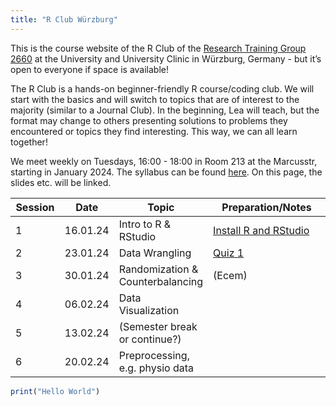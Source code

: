 ```yaml
---
title: "R Club Würzburg"
---
```


This is the course website of the R Club of the [Research Training Group 2660](https://www.uni-wuerzburg.de/grk2660/news/) at the University and University Clinic in Würzburg, Germany - but it's open to everyone if space is available!

The R Club is a hands-on beginner-friendly R course/coding club. We will start with the basics and will switch to topics that are of interest to the majority (similar to a Journal Club). In the beginning, Lea will teach, but the format may change to others presenting solutions to problems they encountered or topics they find interesting. This way, we can all learn together!

We meet weekly on Tuesdays, 16:00 - 18:00 in Room 213 at the Marcusstr, starting in January 2024. The syllabus can be found [here](https://docs.google.com/document/d/1ZJPsgPMPv_2EYwyGL7kv9Mb846iilznj3cuKNvwuINc/edit#heading=h.9xs7fuefba6l). On this page, the slides etc. will be linked.

| Session | Date     | Topic                            | Preparation/Notes                                                               |
|------------|------------|------------|------------------------------------|
| 1       | 16.01.24 | Intro to R & RStudio             | [Install R and RStudio](https://rstudio-education.github.io/hopr/starting.html) |
| 2       | 23.01.24 | Data Wrangling                   | [Quiz 1](Exercises/quiz1.qmd)                                                   |
| 3       | 30.01.24 | Randomization & Counterbalancing | (Ecem)                                                                          |
| 4       | 06.02.24 | Data Visualization               |                                                                                 |
| 5       | 13.02.24 | (Semester break or continue?)    |                                                                                 |
| 6       | 20.02.24 | Preprocessing, e.g. physio data  |                                                                                 |

```r
print("Hello World")
```
